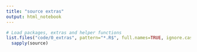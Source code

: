 ```yaml
---
title: "source extras"
output: html_notebook
---
```

```r
# Load packages, extras and helper functions
list.files("code/0_extras", pattern="*.R$", full.names=TRUE, ignore.case=TRUE) |> 
  sapply(source)
```

